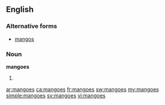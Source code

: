==English==

===Alternative forms===
* [[mangos]]

===Noun===
'''mangoes'''

# {{plural of|[[mango]]}}

[[ar:mangoes]]
[[ca:mangoes]]
[[fr:mangoes]]
[[sw:mangoes]]
[[my:mangoes]]
[[simple:mangoes]]
[[sv:mangoes]]
[[vi:mangoes]]
